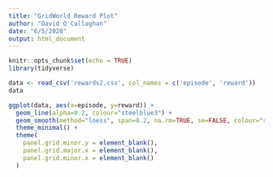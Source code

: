 ```yaml
---
title: "GridWorld Reward Plot"
author: "David O'Callaghan"
date: "6/5/2020"
output: html_document
---
```


```r
knitr::opts_chunk$set(echo = TRUE)
library(tidyverse)
```

```r
data <- read_csv('rewards2.csv', col_names = c('episode', 'reward'))
data
```
```r
ggplot(data, aes(x=episode, y=reward)) +
  geom_line(alpha=0.2, colour="steelblue3") +
  geom_smooth(method="loess", span=0.2, na.rm=TRUE, se=FALSE, colour="steelblue3") +
  theme_minimal() +
  theme(
    panel.grid.minor.y = element_blank(),
    panel.grid.major.x = element_blank(),
    panel.grid.minor.x = element_blank()
  )
```


